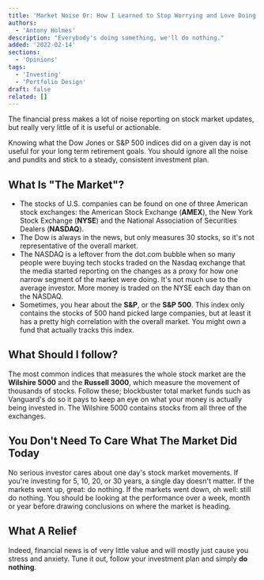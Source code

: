 ```yaml
---
title: 'Market Noise Or: How I Learned to Stop Worrying and Love Doing Nothing'
authors:
  - 'Antony Holmes'
description: "Everybody's doing something, we'll do nothing."
added: '2022-02-14'
sections:
  - 'Opinions'
tags:
  - 'Investing'
  - 'Portfolio Design'
draft: false
related: []
---
```


The financial press makes a lot of noise reporting on stock market updates, but really very little of it is useful or actionable.

Knowing what the Dow Jones or S&P 500 indices did on a given day is not useful for your long term retirement goals. You should ignore all the noise and pundits and stick to a steady, consistent investment plan.

## What Is "The Market"?

- The stocks of U.S. companies can be found on one of three American stock exchanges: the American Stock Exchange (**AMEX**), the New York Stock Exchange (**NYSE**) and the National Association of Securities Dealers (**NASDAQ**).
- The Dow is always in the news, but only measures 30 stocks, so it's not representative of the overall market.
- The NASDAQ is a leftover from the dot.com bubble when so many people were buying tech stocks traded on the Nasdaq exchange that the media started reporting on the changes as a proxy for how one narrow segment of the market were doing. It's not much use to the average investor. More money is traded on the NYSE each day than on the NASDAQ.
- Sometimes, you hear about the **S&P**, or the **S&P 500**. This index only contains the stocks of 500 hand picked large companies, but at least it has a pretty high correlation with the overall market. You might own a fund that actually tracks this index.

## What Should I follow?

The most common indices that measures the whole stock market are the **Wilshire 5000** and the **Russell 3000**, which measure the movement of thousands of stocks. Follow these; blockbuster total market funds such as Vanguard's do so it pays to keep an eye on what your money is actually being invested in. The Wilshire 5000 contains stocks from all three of the exchanges.

## You Don't Need To Care What The Market Did Today

No serious investor cares about one day's stock market movements. If you're investing for 5, 10, 20, or 30 years, a single day doesn't matter. If the markets went up, great: do nothing. If the markets went down, oh well: still do nothing. You should be looking at the performance over a week, month or year before drawing conclusions on where the market is heading.

## What A Relief

Indeed, financial news is of very little value and will mostly just cause you stress and anxiety. Tune it out, follow your investment plan and simply **do nothing**.
